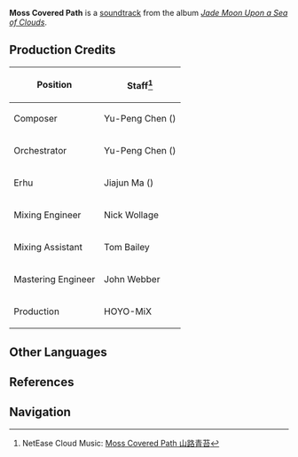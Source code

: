 {{Soundtrack Infobox
|title          =
|image          = Jade Moon Upon a Sea of Clouds.png
|album          = Jade Moon Upon a Sea of Clouds
|disc           = 2
|number         = 52
|featured       =
|featured2      =
|featured3      =
|featured_disc  =
|featured_disc2 =
|featured_disc3 =
|youtube_id     = c0jZ7sPyouE
|youtube_time   = 1518
|spotify_id     = 6WpPD2gHRjuZvrrPaxgi6d
|played_in      = Mingyun Village
|during         = [[Mingyun Village]]
|domain         =
|previous       = Drink With a Hermit
|next           = Bird Call From Afar
}}
'''Moss Covered Path''' is a [[soundtrack]] from the album ''[[Jade Moon Upon a Sea of Clouds]]''.

==Production Credits==
{| class="wikitable" style="text-align:left; height:0.5em"
! Position
! Staff<ref>NetEase Cloud Music: [https://music.163.com/#/song?id=1492275957 Moss Covered Path 山路青苔]</ref>
|-
! Composer
| Yu-Peng Chen ({{zh|陈致逸}})
|-
! Orchestrator
| Yu-Peng Chen ({{zh|陈致逸}})
|-
! Erhu
| Jiajun Ma ({{zh|马稼骏}})
|-
! Mixing Engineer
| Nick Wollage
|-
! Mixing Assistant
| Tom Bailey
|-
! Mastering Engineer
| John Webber
|-
! Production
| HOYO-MiX
|}

==Other Languages==
{{Other Languages
|en      = Moss Covered Path
|zhs     = 山路青苔
|zhs_rm  = Shānlù Qīngtái
|zht     = 山路青苔
|zht_rm  = Shānlù Qīngtái
|zh_tl   = 
|ja      = 苔に覆われた山道
|ja_rm   = Koke ni Oowareta Yamamichi
|ja_tl   = 
|tr      = 
|it      = 
}}

==References==
{{Reflist}}

==Navigation==
{{Soundtrack Navbox|Jade Moon Upon a Sea of Clouds}}